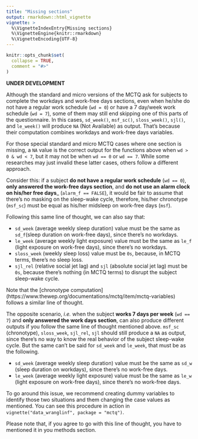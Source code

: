 ```yaml
---
title: "Missing sections"
output: rmarkdown::html_vignette
vignette: >
  %\VignetteIndexEntry{Missing sections}
  %\VignetteEngine{knitr::rmarkdown}
  %\VignetteEncoding{UTF-8}
---
```


```r
knitr::opts_chunk$set(
  collapse = TRUE,
  comment = "#>"
)
```

__UNDER DEVELOPMENT__

Although the standard and micro versions of the MCTQ ask for subjects to complete the workdays and work-free days sections, even when he/she do not have a regular work schedule (`wd = 0`) or have a 7 day/week work schedule (`wd = 7`), some of them may still end skipping one of this parts of the questionnaire. In this cases, `sd_week()`, `msf_sc()`, `sloss_week()`, `sjl()`, and `le_week()` will produce `NA` (Not Available) as output. That's because their computation combines workdays and work-free days variables.

<!-- [insert a standard MCTQ image showing the case above] -->

For those special standard and micro MCTQ cases where one section is missing, a `NA` value is the correct output for the functions above when `wd > 0 & wd < 7`, but it may not be when `wd == 0` or `wd == 7`. While some researches may just invalid these latter cases, others follow a different approach.

Consider this: if a subject __do not have a regular work schedule__ (`wd == 0`), __only answered the work-free days section__, and __do not use an alarm clock on his/her free days___ (`alarm_f == FALSE`), it would be fair to assume that there's no masking on the sleep-wake cycle, therefore, his/her chronotype (`msf_sc`) must be equal as his/her midsleep on work-free days (`msf`).

Following this same line of thought, we can also say that:

* `sd_week` (average weekly sleep duration) value must be the same as `sd_f`(sleep duration on work-free days), since there's no workdays.
* `le_week` (average weekly light exposure) value must be the same as `le_f` (light exposure on work-free days), since there's no workdays.
* `sloss_week` (weekly sleep loss) value must be `0s`, because, in MCTQ terms, there's no sleep loss.
* `sjl_rel` (relative social jet lag) and `sjl` (absolute social jet lag) must be `0s`, because there's nothing (in MCTQ terms) to disrupt the subject sleep-wake cycle.

Note that the [chronotype computation] (https://www.thewep.org/documentations/mctq/item/mctq-variables) follows a similar line of thought.

The opposite scenario, _i.e._ when the subject __works 7 days per week__ (`wd == 7`) and __only answered the work days section__, can also produce different outputs if you follow the same line of thought mentioned above. `msf_sc` (chronotype), `sloss_week`, `sjl_rel`, `sjl` should still produce a `NA` as output, since there's no way to know the real behavior of the subject sleep-wake cycle. But the same can't be said for `sd_week` and `le_week`, that must be as the following.

* `sd_week` (average weekly sleep duration) value must be the same as `sd_w` (sleep duration on workdays), since there's no work-free days.
* `le_week` (average weekly light exposure) value must be the same as `le_w` (light exposure on work-free days), since there's no work-free days.

To go around this issue, we recommend creating dummy variables to identify those two situations and them changing the case values as mentioned. You can see this procedure in action in `vignette("data_wranglinf", package = "mctq")`.

Please note that, if you agree to go with this line of thought, you have to mentioned it in you methods section.
